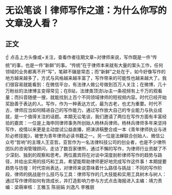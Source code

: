 # 无讼笔谈丨律师写作之道：为什么你写的文章没人看？
## 正文
☝ 点击上方头像或+关注，查看作者往期文章~对律师来说，写作既是一件“传统”的事，也是一件“新鲜”的事。“传统”在于律师本来就有大量的案头工作，任何领域的业务都离不开“写”，笔耕不辍是常态；而“新鲜”之处在于，如今好像写作的地方越来越多了，方式与风格越来越丰富了，写作带来的可能性也越来越大了。我们很容易就能看到：在微信平台，有法律人做公号做到百万人关注；在微博，几十万粉丝的法律博主变得常见；在B站，法律类顶流Up主一条视频有上千万的观看量；而抖音随便一搜，就能找到上百个不同领域律师的短视频内容。时代已经开始奖励善于表达的人。写作，作为一种表达方式，最为古老，也尤为重要。时代不古，律师应当如何精进自己的写作能力，通过写作放大自己的专业能力与执业成就，是一个值得关注的话题。本期无讼笔谈，我们邀请了两位在写作方面有丰富经验的嘉宾：一位是上海申同律师事务所创始人杨林兵律师。杨林兵律师多年来坚持写作，疫情以来更是主动尝试公益直播，把演讲稿整合成一本《青年律师执业与进阶必修技能》，被誉为青年律师必读书籍之一。另一位是法蝉联合创始人、微信公众号“哲响”的主理人王亚哲。亚哲作为一名法律科技公司的创业者，也是不少律所团队的咨询管理顾问，走访了数百家律所，通过不懈的写作，为律师行业贡献了不少深刻、独到的观察和思考。两位嘉宾将在对谈中深度剖析律师写作的趋势与路径，并给出实用的技巧和工具，希望能帮助律师更好地完成写作这件事！本期提要趋势与彷徨：时代崇尚表达，对律师来说意味着什么路径与挑战：不同的写作阶段，律师的挑战是什么技巧与工具：律师写作的几大技能和实用工具树木与树人：通过写作律师如何有效成长，并打造影响力参与方式点击海报进入主编：靖力责编：梁萌审核：王雅玉 陈丽娟 刘逸凡 李雅朋